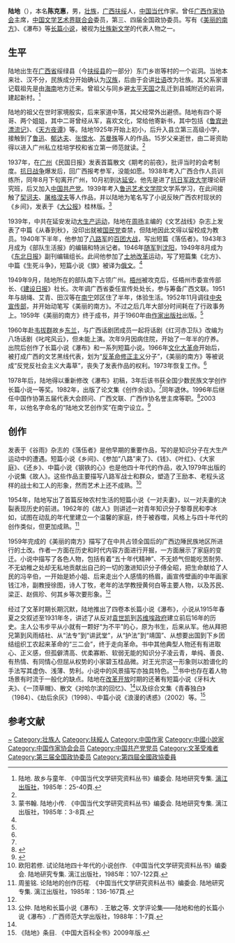 {{Otheruses|陆地 (消歧义)}}
{{Infobox writer
| name          = 陆地
| image         = 
| image_size    = 
| caption       = 
| pseudonym     = 
| birth_date    = 1918年11月18日
| birth_place   = [[广西|广西]][[扶绥|扶绥]]
| death_date    = 2010年8月7日
| death_place   = [[广西|广西]][[南宁|南宁]]
| occupation    = 小说家
| nationality   = {{PRC}}
| period        = 
| genre         = 
| notable_works = 《[[美丽的南方|美丽的南方]]》、《[[瀑布_(陆地)|瀑布]]》
| subject       = 
| movement      = [[现实主义|现实主义]]、[[中国少数民族文学|民族文学]]
| influences    = 
| influenced    = 
| signature     = 
| website       = 
}}
'''陆地'''（{{bd|1918年|11月18日|2010年|8月7日|catIdx=P}}），本名'''陈克惠'''，男，[[壮族|壮族]]，[[广西|广西]][[扶绥|扶绥]]人，[[中华人民共和国|中国当代]]作家。曾任[[中国作家协会|广西作家协会]]主席，[[中国文学艺术界联合会|中国文学艺术界联合会]]委员，第三、四届全国政协委员。写有《[[美丽的南方|美丽的南方]]》、《瀑布》等[[长篇小说|长篇小说]]，被视为[[壮族文学|壮族新文学]]的代表人物之一。

== 生平 ==
陆地出生在[[广西|广西省]]绥绿县（今[[扶绥县|扶绥县]]的一部分）东门乡岜等村的一个岩洞。当地本来壮、汉不分，民族成分开始确认为[[汉族|汉族]]，后由于会讲[[壮语|壮语]]改为壮族。其父系家谱记载祖先是由[[海南|海南]]地方迁来。曾祖父与同乡避[[太平天国|太平天国]]之乱迁到县城附近的岩洞，建起新村。<ref name=hometown>陆地. 故乡与童年. 《中国当代文学研究资料丛书》编委会. 陆地研究专集. [[漓江出版社|漓江出版社]]，1985年：25-40頁. </ref>

陆地的祖父在世时家境殷实，后来家道中落，其父经常外出避债。陆地有四个哥哥、两个姐姐，其中二哥曾经从军，喜欢文化，常给他寄新书，其中包括《[[鲁宾逊漂流记|鲁宾逊漂流记]]》、《[[天方夜谭|天方夜谭]]》等。陆地1925年开始上初小，后升入县立第三高级小学，接触到了[[鲁迅|鲁迅]]、[[郁达夫|郁达夫]]、[[张恨水|张恨水]]、[[苏曼殊|苏曼殊]]等人的作品。15岁父亲逝世，由二哥资助得以进入广州私立桂培学校和省立第一师范就读。<ref name=hometown/>

1937年，在[[广州|广州]]《民国日报》发表首篇散文《期考的前夜》，批评当时的会考制度。[[抗日战争|抗日战争]]爆发后，回广西报考参军，没能如愿。1938年考入广西合作人员训练所，同年8月下旬离开广州，10月初到达[[延安|延安]]。他先是进了[[抗日军政大学|抗日军政大学]]理论研究班，后又加入[[中国共产党|中国共产党]]。1939年考入[[鲁迅艺术文学院|鲁迅艺术文学院]]文学系学习，在此间接触了[[契诃夫|契诃夫]]、[[屠格涅夫|屠格涅夫]]等人作品，并以陆地为笔名写了小说反映广西农村现状的《乡间》，发表于《[[大公报|大公报]]》桂林版。<ref name=msh>蒙书翰. 陆地小传. 《中国当代文学研究资料丛书》编委会. 陆地研究专集. 漓江出版社，1985年：3-8頁. </ref>

1939年，中共在延安发动[[大生产运动|大生产运动]]，陆地在[[周扬|周扬]]主编的《文艺战线》杂志上发表了中篇《从春到秋》，没印出就被[[国民党|国民党]]查禁，但陆地因此文得以留校成为教员。1940年下半年，他参加了[[八路军|八路军]]的[[百团大战|百团大战]]，写出短篇《落伍者》。1943年3月成为《部队生活报》的编辑和特派记者。1946年[[中国人民解放军|随军]]到[[沈阳|沈阳]]，1949年8月成为《[[东北日报|东北日报]]》副刊编辑组长。此间他参加了[[土地改革|土地改革]]运动，写了短篇集《北方》、中篇《生死斗争》，短篇小说《旗》被译为[[俄文|俄文]]。<ref name=msh/>

1949年9月，陆地所在的部队南下占领广州。[[梧州|梧州]]被攻克后，任梧州市委宣传部长、《[[建设日报|建设日报]]》社长。次年调广西省委任宣传处处长，参与筹备广西文联。1951年与胡绳、艾青、田汉等在[[南宁|南宁]]郊区住了半年，体验生活。1952年11月调往[[中共中央宣传部|中央宣传部]]，并开始动笔写《美丽的南方》。不过之后几年大部分时间耗在了行政事务上。1959年《美丽的南方》终于成书，并于1960年由[[作家出版社|作家出版社]]出版。<ref name=msh/>

1960年赴[[韦拔群|韦拔群]]故乡[[东兰|东兰]]，与广西话剧团成员一起将话剧《红河赤卫队》改编为八场话剧《叱咤风云》，但未能上演。次年9月因病住院，开始了一年半的疗养。出院后创作了长篇小说《瀑布》和一系列短篇小说。1966年[[文化大革命|文化大革命]]开始后，被打成广西的文艺黑线代表，划为“[[反革命|反革命]][[修正主义|修正主义]]分子”，《美丽的南方》等被说成“反党反社会主义大毒草”，丧失了发表作品的权利。1973年恢复工作。<ref name=msh/>

1978年后，陆地得以重新修改《瀑布》初稿，3年后该书获全国少数民族文学创作长篇小说一等奖。1982年，出版了论文集《创作余谈》。<ref name=msh/>同年退休。1996年后继任中国作协第五届代表大会顾问、广西文联、广西作协名誉主席等职。<ref>{{Cite web |url=http://www.worldpersondictionary.com/1/ct/l/l41-1.htm |title=陆地 |access-date=2010-03-09 |archive-date=2016-03-04 |archive-url=https://web.archive.org/web/20160304142345/http://www.worldpersondictionary.com/1/ct/l/l41-1.htm |dead-url=yes }}</ref>2003年，以他名字命名的“陆地文艺创作奖”在南宁设立。<ref>{{Cite web |url=http://www.chinawriter.com.cn/2003/2003-03-03/10885.html |title=“陆地文艺创作奖”在广西设立 |access-date=2010-03-09 |archive-date=2016-03-04 |archive-url=https://web.archive.org/web/20160304120030/http://www.chinawriter.com.cn/2003/2003-03-03/10885.html |dead-url=no }}</ref>

== 创作 ==
发表于《谷雨》杂志的《落伍者》是他早期的重要作品，写的是知识分子在大生产运动中的遭遇。短篇小说《乡间》、《参加“八路”来了》、《钱》、《叶红》、《大家庭》、《还乡》、中篇小说《钢铁的心》也是他四十年代的作品，收入1979年出版的小说集《故人》。这些作品主要描写八路军战士和群众，塑造了王励本、老程头这样的战士和工人的形象，然而艺术上还不成熟。<ref name=oy>欧阳若修. 试论陆地四十年代的小说创作. 《中国当代文学研究资料丛书》编委会. 陆地研究专集. 漓江出版社，1985年：107-122頁. </ref>

1954年，陆地写出了首篇反映农村生活的短篇小说《一对夫妻》，以一对夫妻的决裂表现历史的前进。1962年的《故人》则讲述一对青年知识分子黎尊民和李冰如，试图在动乱的年代里建立一个温馨的家庭，终于被吞噬，风格上与四十年代的创作类似，但更加成熟。<ref name=zjm>周鉴铭. 论陆地的创作历程. 《中国当代文学研究资料丛书》编委会. 陆地研究专集. 漓江出版社，1985年：136-167頁. </ref>

1959年完成的《美丽的南方》描写了在中共占领全国后的广西边陲民族地区所进行的土改。作者一方面在历史和时代内容方面进行开掘，一方面展示了家庭的变迁。小说中描写了各色人物，包括有着“五十年代精神”、不无娇气但能吃苦耐劳、不无幼稚之处却无私地贡献出自己的一切的激进知识分子傅全昭，把生命献给了人民的冯辛伯，一开始是娇小姐、后来走出个人感情的杨眉，画宣传壁画的中年画家钱江冷，副教授徐图，诗人丁牧，老年的法学教授黄何白等主要人物，以及苏民、梁正、赵佩珍、何其乡等次要形象。<ref name=zjm/>

经过了文革时期长期沉默，陆地推出了四卷本长篇小说《瀑布》，小说从1915年春夏之交叙述至1931年冬，讲述了从反对[[袁世凯|袁世凯]]到[[中华苏维埃共和国|苏维埃政府]]建立前后16年的历史。主人公韦步平从小就有一颗好“为不平”的心，原为书生，后来从军。他从拜把兄第到风雨结社、从“法专”到“讲武堂”，从“护法”到“靖国”、从想要出国到下乡团结组织工农起来革命的“三二会”，终于走向革命。书中其他典型人物还有有进取心、正义感，但孤僻清高、优柔寡断、软弱无能的知识分子凌云青，单纯、善良、有热情、有同情心但屈从权势的小家碧玉桂品微。对王光宗这一形象则以脸谱化的手法写其虚伪、浅薄、势利。小说中的风景描写亦独具特色。<ref>公仲. 陆地和长篇小说《瀑布》. 王敏之等. 文学评论集——陆地和他的长篇小说《瀑布》. 广西师范大学出版社，1988年：1-7頁. </ref>书中也存在着人物场景有时流于一般化的缺点。陆地在[[改革开放|改革开放]]时期的还著有短篇小说《牙科大夫》、《一顶草帽》、散文《对哈尔滨的回忆》、<ref name=zjm/>以及综合文集《青春独白》（1984）、《劫后余灰》（1998）、中篇小说《浪漫的诱惑》（2002）等。<ref>《陆地》条目. 《中国大百科全书》2009年版.</ref>

== 参考文献 ==
{{reflist}}

{{Navboxes 
| title  = 陆地在[[中国作家协会|中国作家协会]]的职务
| list1  =
{{中国作家协会第三届理事会}}
{{中国作家协会第四届理事会}}
{{中国作家协会第五届全国委员会}}
{{中国作家协会第六届全国委员会}}
{{中国作家协会第七届全国委员会}}
}}
{{Navboxes 
| title  = 陆地在[[中国文学艺术界联合会|中国文学艺术界联合会]]的职务
| list1  =
{{中国文学艺术界联合会第三届全国委员会}}
{{中国文学艺术界联合会第四届全国委员会}}
}}

{{Authority control}}
{{DEFAULTSORT:Lu陸}}
[[Category:陈姓|~]]
[[Category:壮族人|Category:壮族人]]
[[Category:扶綏人|Category:扶綏人]]
[[Category:中国作家|Category:中国作家]]
[[Category:中國小說家|Category:中國小說家]]
[[Category:中国作家协会会员|Category:中国作家协会会员]]
[[Category:中国共产党党员|Category:中国共产党党员]]
[[Category:文革受难者|Category:文革受难者]]
[[Category:第三届全国政协委员|Category:第三届全国政协委员]]
[[Category:第四屆全國政協委員|Category:第四屆全國政協委員]]